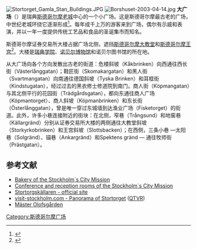 [[Image:Stortorget_Gamla_Stan_Buildings.JPG|thumb]]
[[Image:Borshuset-2003-04-14.jpg|thumb]]
'''大广场'''（{{lang-sv|Stortorget}}）是瑞典[[斯德哥尔摩老城|斯德哥尔摩老城]]中心的一个小广场。这是斯德哥尔摩最古老的广场，中世纪老城环绕它逐渐形成<ref name="Gatunamn">{{ref Stockholm|Gatunamn| pages = 74 | chapter = Innerstaden: Gamla stan}}</ref>。每年成千上万的游客来到广场，偶尔有示威和表演，并以一年一度提供传统工艺品和食品的圣诞集市而知名。

斯德哥尔摩证券交易所大楼占据广场北侧，遮挡[[斯德哥尔摩大教堂|斯德哥尔摩大教堂]]和[[斯德哥尔摩王宫|斯德哥尔摩王宫]]<ref name="Glase-38-41">{{ref Stockholm|Glase|pages = 38-41| chapter = Inre Stadsholmen}}</ref>。大楼是[[瑞典学院|瑞典学院]]、[[诺贝尔博物馆|诺贝尔博物馆]]和诺贝尔图书馆的所在地。

从大广场向各个方向发散出古老的街道：危楼斜坡（Kåkbrinken）向西通往西长街（Västerlånggatan）；鞋匠街（Skomakargatan）和黑人街（Svartmangatan）向南通往德国斜坡（Tyska Brinken）和耳框街（Kindstugatan），经过过去的黑衣修士修道院到南门。商人街（Köpmangatan）与其北侧平行的花园街（Trädgårdsgatan），都向东通往商人广场（Köpmantorget）、商人斜坡（Köpmanbrinken）和东长街（Österlånggatan），曾是唯一穿过东城墙到达渔业广场（Fisketorget）的街道。此外，许多小巷连接附近的街块：在北侧，窄巷（Trångsund）和地窖巷（Källargränd）分别从证券交易所大楼的两侧通往大教堂斜坡（Storkyrkobrinken）和王宫斜坡（Slottsbacken）；在西侧，三条小巷 —太阳巷（Solgränd）、锚巷（Ankargränd）和Spektens gränd — 通往牧师街（Prästgatan）。

{{Commons category|Stortorget}}

== 参考文献 ==
{{reflist|2}}

* [https://web.archive.org/web/20070509182022/http://www.stadsmissionen.se/zino.aspx?articleID=611 Bakery of the Stockholm´s City Mission] {{sv icon}}
* [https://web.archive.org/web/20070512114751/http://www.stadsmissionen.se/zino.aspx?articleID=495 Conference and reception rooms of the Stockholm´s City Mission] {{sv icon}}
* [https://web.archive.org/web/20070220142036/http://www.stortorget.org/indexe.htm Stortorgskällaren - official site]
* [https://web.archive.org/web/20060318055712/http://www.visit-stockholm.com/pan/english/stortorget.htm visit-stockholm.com - Panorama of Stortorget] ([[QuickTime_VR|QTVR]])
* [http://www.masterolofsgarden.se/ Mäster Olofsgården]{{Wayback|url=http://www.masterolofsgarden.se/ |date=20111203234146 }} {{sv icon}}

{{coord|59|19|30|N|18|04|15|E|type:landmark|display=title}}

[[Category:斯德哥尔摩广场|Category:斯德哥尔摩广场]]